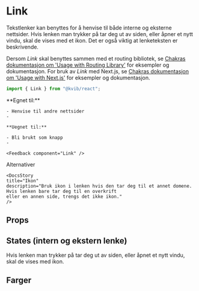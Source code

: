 
<Meta of={LinkStories} />

# Link

Tekstlenker kan benyttes for å henvise til både interne og eksterne nettsider.
Hvis lenken man trykker på tar deg ut av siden, eller åpner et nytt vindu, skal de vises med et ikon. Det er også viktig at lenketeksten er beskrivende.

Dersom _Link_ skal benyttes sammen med et routing bibliotek, se [Chakras dokumentasjon om 'Usage with Routing Library'](https://chakra-ui.com/docs/components/link/usage#usage-with-routing-library) for eksempler og dokumentasjon.
For bruk av _Link_ med Next.js, se [Chakras dokumentasjon om 'Usage with Next.js'](https://chakra-ui.com/docs/components/link/usage#usage-with-nextjs) for eksempler og dokumentasjon.

```jsx
import { Link } from "@kvib/react";
```

<DocsContainer>
    **Egnet til:**

    - Henvise til andre nettsider
    -

    **Uegnet til:**

    - Bli brukt som knapp
    -

    <Feedback component="Link" />
</DocsContainer>

<DocsContainer>
    <DocsHeading>Alternativer</DocsHeading>

    <DocsStory
    title="Ikon"
    description="Bruk ikon i lenken hvis den tar deg til et annet domene. Hvis lenken bare tar deg til en overkrift
    eller en annen side, trengs det ikke ikon."
    />

</DocsContainer>

## Props

<Canvas of={LinkStories.Link} />

<Controls of={LinkStories.Link} />

## States (intern og ekstern lenke)

Hvis lenken man trykker på tar deg ut av siden, eller åpnet et nytt vindu, skal de vises med ikon.

<Canvas of={LinkStories.LinkStates} />

## Farger

<Canvas of={LinkStories.LinkColorscheme} />

